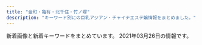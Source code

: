 ```yaml
---
title: "金町・亀有・北千住・竹ノ塚"
description: "キーワード別にの巨乳アジアン・チャイナエステ嬢情報をまとめました。"
---
```


新着画像と新着キーワードをまとめています。
2021年03月26日の情報です。

<DmmAffiliateIns />
<KeywordTable
  shops={
    [
    {
        "img_links": [
            "https://moon-love.info/js/sliderLine/slide_prev.png",
            "https://moon-love.info/images/returnBtn.png",
            "https://moon-love.info/staffPhoto/s20200527170611.jpg",
            "https://moon-love.info/uploadfiles/Image/image.png",
            "https://moon-love.info/images/slider1/01.jpg",
            "https://moon-love.info/images/slider1/03.jpg",
            "https://moon-love.info/images/gallery1.png",
            "https://moon-love.info/staffPhoto/b20200711151214.jpg",
            "https://moon-love.info/js/sliderLine/slide_next.png",
            "https://moon-love.info/staffPhoto/s20200711151214.jpg",
            "https://moon-love.info/images/slider1/02.jpg",
            "https://moon-love.info/images/noImg.jpg",
            "https://moon-love.info/uploadfiles/images/campaignIyasiHealCom.jpg",
            "https://moon-love.info/staffPhoto/b20200527170611.jpg",
            "https://moon-love.info/images/mobile.jpg"
        ],
        "keywords": {
            "D": 1,
            "E": 2
        },
        "url": "https://moon-love.info/",
        "station": "\u5317\u5343\u4f4f\u99c5\u6771\u53e3",
        "name": "\u6cc9\u30fb\u3044\u305a\u307f"
    },
    {
        "station": "\u7dbe\u702c\u99c5",
        "keywords": {},
        "url": "https://heart-peace.business.site/",
        "img_links": [],
        "name": "heart Peace \uff5e\u30cf\u30fc\u30c8\u30d4\u30fc\u30b9\uff5e"
    },
    {
        "keywords": {},
        "station": "\u7af9\u30ce\u585a\u99c5\u6771\u53e3",
        "name": "\u5b89\u5a1c\u30fb\u30a2\u30f3\u30ca",
        "url": "https://anna.iest.info/",
        "img_links": []
    },
    {
        "img_links": [
            "http://spring02.est888.com/css/nav/nav-004.png",
            "http://spring02.est888.com/css/tel.png",
            "http://spring02.est888.com/css/staff/staff010-a.png",
            "http://spring02.est888.com/css/staff/staff01.png",
            "http://spring02.est888.com/css/top04.png",
            "http://spring02.est888.com/css/staff/staff12.png",
            "http://spring02.est888.com/css/staff/staff01-b.png",
            "http://spring02.est888.com/css/top01.png",
            "http://spring02.est888.com/css/staff/staff12-a.png",
            "http://spring02.est888.com/css/staff/staff12-b.png",
            "http://spring02.est888.com/css/nav/nav-005.png",
            "http://spring02.est888.com/css/staff/staff005-b.png",
            "http://spring02.est888.com/css/nav/nav-003.png",
            "http://spring02.est888.com/css/staff/staff003-b.png",
            "http://spring02.est888.com/css/staff/staff005.png",
            "http://spring02.est888.com/css/staff/staff005-a.png",
            "http://spring02.est888.com/css/staff/staff09-a.png",
            "http://spring02.est888.com/css/staff/staff01-a.png",
            "http://spring02.est888.com/css/staff/staff008-b.png",
            "http://spring02.est888.com/css/staff/staff010-b.png",
            "http://spring02.est888.com/css/staff/staff03.png",
            "http://spring02.est888.com/css/nav/nav-006.png",
            "http://spring02.est888.com/css/staff/staff04.png",
            "http://spring02.est888.com/css/top003.png",
            "http://spring02.est888.com/css/top02-left.png",
            "http://spring02.est888.com/css/osusume01.png",
            "http://spring02.est888.com/css/nav/nav-002.png",
            "http://spring02.est888.com/css/staff/staff04-b.png",
            "http://spring02.est888.com/css/staff/staff11-a.png",
            "http://spring02.est888.com/css/staff/staff0008.png",
            "http://spring02.est888.com/css/staff/staff11-b.png",
            "http://spring02.est888.com/css/staff/staff11.png",
            "http://spring02.est888.com/css/staff/staff09.png",
            "http://spring02.est888.com/css/staff/staff03-a.png",
            "http://spring02.est888.com/css/staff/staff09-b.png",
            "http://spring02.est888.com/css/nav/nav-001.png",
            "http://spring02.est888.com/css/staff/staff04-a.png",
            "http://spring02.est888.com/css/staff/staff010.png"
        ],
        "name": "Spring-\u30b9\u30d7\u30ea\u30f3\u30b0-",
        "url": "http://spring02.est888.com/",
        "keywords": {
            "84": 1,
            "85": 3,
            "90": 3,
            "E": 2,
            "91": 1,
            "G": 1,
            "89": 1,
            "C": 4
        },
        "station": "\u7dbe\u702c\u99c5\u897f\u53e3"
    },
    {
        "name": "\u5927\u5bb6\u65cf",
        "url": "http://esthe-aroma.xyz/",
        "station": "\u7af9\u30ce\u585a\u99c5\u6771\u53e3",
        "keywords": {
            "87": 3,
            "86": 3
        },
        "img_links": [
            "http://esthe-aroma.xyz/images/info.png",
            "http://esthe-aroma.xyz/images/esthe2.jpg",
            "http://esthe-aroma.xyz/images/acc1.jpg",
            "http://esthe-aroma.xyz/images/link.png",
            "http://esthe-aroma.xyz/images/main-sp.jpg",
            "http://esthe-aroma.xyz/images/esthe3.jpg",
            "http://esthe-aroma.xyz/images/cg02.jpg",
            "http://esthe-aroma.xyz/images/staff.png",
            "http://esthe-aroma.xyz/images/esthe1.jpg",
            "http://esthe-aroma.xyz/images/header3.png",
            "http://esthe-aroma.xyz/images/clear.png",
            "http://esthe-aroma.xyz/images/home_002.png",
            "http://esthe-aroma.xyz/images/main1.jpg",
            "http://esthe-aroma.xyz/images/cg01.jpg",
            "http://esthe-aroma.xyz/images/gallery.png",
            "http://esthe-aroma.xyz/images/blog_002.png",
            "http://esthe-aroma.xyz/images/friend.png",
            "http://esthe-aroma.xyz/images/acc.jpg",
            "http://esthe-aroma.xyz/images/home.png"
        ]
    },
    {
        "url": "https://kungangm.jimdofree.com/",
        "station": "\u5800\u5207\u83d6\u84b2\u5712\u99c5",
        "keywords": {},
        "name": "\u541b\u5b89",
        "img_links": [
            "https://image.jimcdn.com/app/cms/image/transf/dimension=1080x1024:format=jpg/path/s491738307dab8ed0/image/i0ab0a1b77accb1c7/version/1616305682/image.jpg",
            "https://image.jimcdn.com/app/cms/image/transf/dimension=1080x1024:format=jpg/path/s491738307dab8ed0/image/i8114f4be25f79eef/version/1615970000/image.jpg",
            "https://image.jimcdn.com/app/cms/image/transf/none/path/s491738307dab8ed0/image/iba7a970dbc047ea1/version/1615546334/image.jpg",
            "https://image.jimcdn.com/app/cms/image/transf/dimension=1080x1024:format=jpg/path/s491738307dab8ed0/image/ie54739bfe4411825/version/1611138624/image.jpg",
            "https://image.jimcdn.com/app/cms/image/transf/none/path/s491738307dab8ed0/image/i5806f8c0fbbca598/version/1417614009/image.jpg"
        ]
    },
    {
        "name": "Angela \u30a2\u30f3\u30b8\u30a7\u30e9",
        "station": "\u7dbe\u702c\u99c5\u6771\u53e3",
        "keywords": {},
        "img_links": [
            "http://angela.esjp.xyz/images/tel_footer.png",
            "http://angela.esjp.xyz/images/topbg.jpg",
            "http://angela.esjp.xyz/images/nophotos.jpg",
            "http://angela.esjp.xyz/images/newsbg.png",
            "http://angela.esjp.xyz/images/mobile_bg.png",
            "http://angela.esjp.xyz/girl/5.jpg",
            "http://angela.esjp.xyz/girl/3.jpg",
            "http://angela.esjp.xyz/images/pickup_line.png",
            "http://angela.esjp.xyz/girl/6.jpg",
            "http://angela.esjp.xyz/girl/4.jpg",
            "http://angela.esjp.xyz/girl/1.jpg",
            "http://angela.esjp.xyz/images/roomimg/photo01.jpg",
            "http://angela.esjp.xyz/images/roomimg/photo02.jpg",
            "http://angela.esjp.xyz/images/staff_bg.png",
            "http://angela.esjp.xyz/girl/2.jpg"
        ],
        "url": "http://angela.esjp.xyz/"
    },
    {
        "img_links": [
            "http://youfirstesthe.com/upload/girl/img03/img1_0020.jpg",
            "http://youfirstesthe.com/upload/girl/img02/img1_0021.jpg",
            "http://youfirstesthe.com/upload/girl/img03/img1_0027.jpg",
            "http://youfirstesthe.com/upload/girl/img02/img1_0026.jpg",
            "http://youfirstesthe.com/upload/girl/img03/img1_0007.jpg",
            "http://youfirstesthe.com/upload/girl/img03/img1_0029.jpg",
            "http://youfirstesthe.com/upload/board/img_1600470945.jpg",
            "http://youfirstesthe.com/upload/girl/img02/img1_0027.jpg",
            "http://youfirstesthe.com/upload/girl/img03/img1_0026.jpg",
            "http://youfirstesthe.com/upload/board/img_1558501433.jpg",
            "http://youfirstesthe.com/upload/girl/img03/img1_0014.jpg",
            "http://youfirstesthe.com/upload/girl/img03/img1_0019.jpg",
            "http://youfirstesthe.com/upload/girl/img03/img4_0007.jpg",
            "http://youfirstesthe.com/upload/girl/img03/img1_0021.jpg",
            "http://youfirstesthe.com/upload/girl/img02/img1_0029.jpg",
            "http://youfirstesthe.com/upload/girl/img02/img1_0014.jpg",
            "http://youfirstesthe.com/upload/girl/img03/img2_0014.jpg",
            "http://youfirstesthe.com/upload/girl/img03/img2_0003.jpg",
            "http://youfirstesthe.com/upload/board/img_1616074473.jpg",
            "http://youfirstesthe.com/upload/girl/img03/img3_0008.jpg",
            "http://youfirstesthe.com/upload/girl/img03/img1_0028.jpg",
            "http://youfirstesthe.com/upload/girl/img03/img2_0016.jpg",
            "http://youfirstesthe.com/upload/board/img_1601452249.jpg",
            "http://youfirstesthe.com/upload/girl/img03/img1_0004.jpg",
            "http://youfirstesthe.com/upload/girl/img03/img1_0003.jpg",
            "http://youfirstesthe.com/images/common/main_txt_corona.jpg",
            "http://youfirstesthe.com/upload/girl/img03/img2_0028.jpg",
            "http://youfirstesthe.com/upload/girl/img03/img3_0020.jpg",
            "http://youfirstesthe.com/images/common/tel.png",
            "http://youfirstesthe.com/upload/girl/img02/img1_0016.jpg",
            "http://youfirstesthe.com/upload/girl/img02/img1_0007.jpg",
            "http://youfirstesthe.com/images/top/ranking03.png",
            "http://youfirstesthe.com/upload/girl/img02/img1_0003.jpg",
            "http://youfirstesthe.com/upload/girl/img03/img4_0008.jpg",
            "http://youfirstesthe.com/upload/girl/img03/img2_0020.jpg",
            "http://youfirstesthe.com/upload/girl/img02/img1_0008.jpg",
            "http://youfirstesthe.com/upload/girl/img03/img1_0015.jpg",
            "http://youfirstesthe.com/upload/board/img_1616074420.jpg",
            "http://youfirstesthe.com/upload/girl/img03/img1_0016.jpg",
            "http://youfirstesthe.com/upload/girl/img03/img2_0007.jpg",
            "http://youfirstesthe.com/upload/girl/img03/img3_0007.jpg",
            "http://youfirstesthe.com/images/top/pickup_box.png",
            "http://youfirstesthe.com/upload/girl/img03/img3_0003.jpg",
            "http://youfirstesthe.com/images/top/ranking02.png",
            "http://youfirstesthe.com/images/top/news.png",
            "http://youfirstesthe.com/upload/girl/img03/img2_0008.jpg",
            "http://youfirstesthe.com/upload/girl/img02/img1_0004.jpg",
            "http://youfirstesthe.com/upload/girl/img02/img1_0028.jpg",
            "http://youfirstesthe.com/upload/girl/img03/img1_0008.jpg",
            "http://youfirstesthe.com/images/top/list_btn.png",
            "http://youfirstesthe.com/upload/girl/img03/img2_0029.jpg",
            "http://youfirstesthe.com/upload/girl/img03/img5_0008.jpg",
            "http://youfirstesthe.com/upload/girl/img03/img2_0019.jpg",
            "http://youfirstesthe.com/upload/girl/img02/img1_0015.jpg",
            "http://youfirstesthe.com/upload/girl/img02/img1_0019.jpg",
            "http://youfirstesthe.com/upload/board/img_1555924960.jpg",
            "http://youfirstesthe.com/upload/girl/img02/img1_0020.jpg",
            "http://youfirstesthe.com/images/top/ranking01.png"
        ],
        "keywords": {
            "G": 4,
            "\u30bb\u30af\u30b7\u30fc": 6
        },
        "name": "You First*\u30e6\u30fc\u30d5\u30a1\u30fc\u30b9\u30c8",
        "station": "\u7dbe\u702c\u99c5\u6771\u53e3",
        "url": "http://youfirstesthe.com/"
    },
    {
        "name": "\u7f8e\u5802",
        "img_links": [
            "http://aroma-heal.com/img/t-t.jpg",
            "http://aroma-heal.com/img/info.jpg",
            "http://aroma-heal.com/img/sysetc.png",
            "http://aroma-heal.com/img/botton.jpg",
            "http://aroma-heal.com/img/paypay.png",
            "http://aroma-heal.com/img/tit.jpg",
            "http://aroma-heal.com/img/sys1.png",
            "http://aroma-heal.com/img/cam.jpg",
            "http://aroma-heal.com/img/t-a.jpg",
            "http://aroma-heal.com/staff/aoi/01.jpg",
            "http://aroma-heal.com/img/add.jpg",
            "http://aroma-heal.com/img/adrs.jpg",
            "http://aroma-heal.com/img/sys3.png",
            "http://aroma-heal.com/img/sys2.png",
            "http://aroma-heal.com/img/tel.jpg",
            "http://aroma-heal.com/img/sys4.png",
            "http://aroma-heal.com/img/t-r.jpg",
            "http://aroma-heal.com/staff/mimi/01.jpg",
            "http://aroma-heal.com/img/pic.jpg",
            "http://aroma-heal.com/staff/yuki/01.jpg",
            "http://aroma-heal.com/img/t-s.jpg",
            "http://aroma-heal.com/img/t-o.jpg",
            "http://aroma-heal.com/img/pc.jpg"
        ],
        "keywords": {},
        "url": "http://aroma-heal.com/",
        "station": "JR\u5317\u5343\u4f4f\u99c5\u6771\u53e3"
    },
    {
        "station": "JR\u4e80\u6709\u99c5\u5317\u53e3",
        "img_links": [
            "https://2020-es.com/img/course/4.png",
            "https://2020-es.com/img/course/3.png",
            "https://2020-es.com/img/menu/4_off.png",
            "https://2020-es.com/img/fmenu/2_off.png",
            "https://2020-es.com/img/fmenu/4_off.png",
            "https://2020-es.com/uploaded/girlinfo/4/G1_4_1.jpg",
            "https://2020-es.com/img/menu/5_off.png",
            "https://2020-es.com/img/course/2.png",
            "https://2020-es.com/uploaded/girlinfo/6/G1_6_1.jpg",
            "https://2020-es.com/img/course/1.png",
            "https://2020-es.com/img/menu/1_off.png",
            "https://2020-es.com/img/fmenu/3_off.png",
            "https://2020-es.com/img/menu/2_off.png",
            "https://2020-es.com/img/photo_button.png",
            "https://2020-es.com/uploaded/girlinfo/7/G1_7_1.jpg",
            "https://2020-es.com/img/fmenu/call_off.png",
            "https://2020-es.com/img/google_button.png",
            "https://2020-es.com/img/fmenu/1_off.png",
            "https://2020-es.com/img/menu/3_off.png",
            "https://2020-es.com/uploaded/girlinfo/5/G1_5_1.jpg",
            "https://2020-es.com/img/menu/6_off.png"
        ],
        "keywords": {},
        "name": "2020",
        "url": "https://2020-es.com/"
    },
    {
        "img_links": [
            "https://lush.jpn.vin/photos/sites/6/2020/12/202012140206371.jpg",
            "https://lush.jpn.vin/images/tit_pick.jpg",
            "https://lush.jpn.vin/images/rb.png",
            "https://lush.jpn.vin/images/girl.png",
            "https://lush.jpn.vin/images/bg_comend.jpg",
            "https://lush.jpn.vin/photos/sites/6/2021/01/2021012905303514.jpg",
            "https://lush.jpn.vin/photos/sites/6/2021/01/2021011906135643.jpg",
            "https://lush.jpn.vin/images/border-bottom.png",
            "https://lush.jpn.vin/images/top.png",
            "https://lush.jpn.vin/photos/sites/6/2020/12/2020121402091934.jpg",
            "https://lush.jpn.vin/photos/sites/6/2020/12/2020121402072787.jpg",
            "https://lush.jpn.vin/images/end.jpg",
            "https://lush.jpn.vin/photos/sites/6/2021/02/2021021804400223.jpg",
            "https://lush.jpn.vin/images/tit_staff.jpg",
            "https://lush.jpn.vin/images/side_mobile.png",
            "https://lush.jpn.vin/images/lb.png",
            "https://lush.jpn.vin/photos/sites/6/2020/12/2020121402082025.jpg",
            "https://lush.jpn.vin/images/tit_news.png"
        ],
        "name": "\u30e9\u30c3\u30b7\u30e5",
        "station": "JR\u91d1\u753a\u99c5\u5317\u53e3",
        "url": "https://lush.jpn.vin/",
        "keywords": {
            "D": 9,
            "C": 7,
            "88": 3,
            "85": 3,
            "89": 3,
            "86": 6,
            "87": 3,
            "90": 3
        }
    },
    {
        "img_links": [],
        "url": "http://bananokoi.ies.bz/",
        "name": "\u82b1\u306e\u604b",
        "station": "\u7dbe\u702c\u99c5\u6771\u53e3",
        "keywords": {}
    },
    {
        "url": "http://raku.est888.com/",
        "name": "\u697d",
        "station": "JR\u91d1\u753a\u99c5\u5317\u53e3",
        "keywords": {
            "C": 2,
            "D": 1,
            "87": 2,
            "89": 1
        },
        "img_links": [
            "http://raku.est888.com/css/nav/nav-002.jpg",
            "http://raku.est888.com/css/cam001.jpg",
            "http://raku.est888.com/css/nav/nav-006.jpg",
            "http://raku.est888.com/css/nav/nav-003.jpg",
            "http://raku.est888.com/css/nav/nav-005.jpg",
            "http://raku.est888.com/css/nav/nav-004.jpg",
            "http://raku.est888.com/css/nav/nav-001.jpg",
            "http://raku.est888.com/css/top02-left.png",
            "http://raku.est888.com/css/staff/staff002-a.png",
            "http://raku.est888.com/css/staff/staff0001-a.png",
            "http://raku.est888.com/css/osusume01.jpg",
            "http://raku.est888.com/css/staff/staff01-a.png",
            "http://raku.est888.com/css/tel.png"
        ]
    },
    {
        "img_links": [
            "https://besteste.com/staffPhoto/s20201104202559.jpg",
            "https://besteste.com/staffPhoto/s20210206174605.jpg",
            "https://besteste.com/staffPhoto/b20201223163111.jpg",
            "https://besteste.com/staffPhoto/s20210206174200.jpg",
            "https://besteste.com/staffPhoto/s20201104202356.jpg",
            "https://besteste.com/staffPhoto/b20210206174329.jpg",
            "https://besteste.com/staffPhoto/b20201104202637.jpg",
            "https://besteste.com/staffPhoto/s20201104202122.jpg",
            "https://besteste.com/staffPhoto/b20201104202356.jpg",
            "https://besteste.com/staffPhoto/s20210206174329.jpg",
            "https://besteste.com/js/sliderLine/slide_prev.png",
            "https://besteste.com/staffPhoto/b20201104202509.jpg",
            "https://besteste.com/staffPhoto/b20210206174200.jpg",
            "https://besteste.com/staffPhoto/s20201104202235.jpg",
            "https://besteste.com/staffPhoto/s20210206174451.jpg",
            "https://besteste.com/staffPhoto/b20210206174605.jpg",
            "https://besteste.com/staffPhoto/b20201104202024.jpg",
            "https://besteste.com/staffPhoto/b20201104202559.jpg",
            "https://besteste.com/images/mobile.jpg",
            "https://besteste.com/staffPhoto/s20201104202740.jpg",
            "https://besteste.com/staffPhoto/b20201104202740.jpg",
            "https://besteste.com/staffPhoto/s20201104202024.jpg",
            "https://besteste.com/staffPhoto/s20210206174033.jpg",
            "https://besteste.com/staffPhoto/s20201223163111.jpg",
            "https://besteste.com/staffPhoto/b20201104202122.jpg",
            "https://besteste.com/images/slider1/01.jpg",
            "https://besteste.com/staffPhoto/b20210206174451.jpg",
            "https://besteste.com/staffPhoto/b20210206174033.jpg",
            "https://besteste.com/staffPhoto/s20201104202509.jpg",
            "https://besteste.com/staffPhoto/s20201104201732.jpg",
            "https://besteste.com/staffPhoto/b20201104202235.jpg",
            "https://besteste.com/js/sliderLine/slide_next.png",
            "https://besteste.com/images/returnBtn.png",
            "https://besteste.com/staffPhoto/b20201104201732.jpg",
            "https://besteste.com/images/slider1/03.jpg",
            "https://besteste.com/staffPhoto/s20201104202637.jpg"
        ],
        "keywords": {
            "E": 2,
            "85": 2,
            "C": 1,
            "D": 2,
            "86": 1
        },
        "url": "https://besteste.com/",
        "name": "\u685c",
        "station": "JR\u4e80\u6709\u99c5\u5317\u53e3"
    },
    {
        "img_links": [
            "http://koi.rankuens.com/css/top-001.jpg",
            "http://koi.rankuens.com/css/staff/staff00005.jpg",
            "http://koi.rankuens.com/css/head03.jpg",
            "http://koi.rankuens.com/css/right.jpg",
            "http://koi.rankuens.com/css/staff/staff00006.jpg",
            "http://koi.rankuens.com/css/staff/staff10.jpg",
            "http://koi.rankuens.com/css/top005.jpg",
            "http://koi.rankuens.com/css/nav/nav01.jpg",
            "http://koi.rankuens.com/css/top004.jpg",
            "http://koi.rankuens.com/css/staff/staff09.jpg",
            "http://koi.rankuens.com/css/left.jpg",
            "http://koi.rankuens.com/css/nav/nav04.jpg",
            "http://koi.rankuens.com/css/nav/nav06.jpg",
            "http://koi.rankuens.com/css/nav/nav02.jpg",
            "http://koi.rankuens.com/css/nav/nav03.jpg",
            "http://koi.rankuens.com/css/staff/staff08.jpg",
            "http://koi.rankuens.com/css/nav/nav05.jpg"
        ],
        "url": "http://koi.rankuens.com/",
        "keywords": {
            "D": 3,
            "86": 2,
            "E": 2,
            "87": 2,
            "89": 1
        },
        "name": "\u604b\u4eba\u697d\u5712",
        "station": "JR\u4e80\u6709\u99c5\u5357\u53e3"
    },
    {
        "station": "\u6885\u5cf6\u99c5",
        "img_links": [
            "http://relax-esthe.tokyo/css/m-head1.jpg",
            "http://relax-esthe.tokyo/css/staff/staff07.png",
            "http://relax-esthe.tokyo/css/staff/staff0n.png",
            "http://relax-esthe.tokyo/css/staff/staff05.png",
            "http://relax-esthe.tokyo/css/staff/staff02.png",
            "http://relax-esthe.tokyo/css/top-left01.jpg",
            "http://relax-esthe.tokyo/images/call.png",
            "http://relax-esthe.tokyo/css/m-top-right03.jpg",
            "http://relax-esthe.tokyo/css/m-top02.jpg",
            "http://relax-esthe.tokyo/css/m-yejiao.jpg",
            "http://relax-esthe.tokyo/css/staff/staff06.png",
            "http://relax-esthe.tokyo/css/staff/staff03.png",
            "http://relax-esthe.tokyo/css/staff/staff08.png",
            "http://relax-esthe.tokyo/css/m-top-right02.jpg",
            "http://relax-esthe.tokyo/css/m-top-right04.jpg",
            "http://relax-esthe.tokyo/css/m-right.jpg",
            "http://relax-esthe.tokyo/css/m-top-right01.jpg",
            "http://relax-esthe.tokyo/css/staff/staff01.png",
            "http://relax-esthe.tokyo/css/m-left.jpg"
        ],
        "name": "Amor-\u30a2\u30e2\u30fc\u30eb-",
        "url": "http://relax-esthe.tokyo/",
        "keywords": {}
    },
    {
        "keywords": {
            "D": 9,
            "83": 9,
            "85": 18,
            "E": 9,
            "C": 9,
            "88": 9,
            "\u80f8": 1,
            "90": 9
        },
        "name": "\u6fc0\u5b89\u5929\u4f7f",
        "station": "\u7dbe\u702c\u99c5\u6771\u53e3",
        "img_links": [
            "http://starrysky.esnavi.work/2/uploadimg/1565558725.jpg",
            "https://century.pwchp.com/images/vis_theptframe.png",
            "http://starrysky.esnavi.work/iDl2toJilLq62VX.png",
            "http://starrysky.esnavi.work/1-1PZ515095RN.jpg",
            "http://starrysky.esnavi.work/vis_theptframe.png",
            "http://starrysky.esnavi.work/2/uploadimg/1609136727.jpeg",
            "http://starrysky.esnavi.work/2/uploadimg/1596225793.jpg",
            "http://starrysky.esnavi.work/2/uploadimg/1574764277.jpg",
            "http://starrysky.esnavi.work/2/uploadimg/1609136908.jpeg",
            "https://pwchp.com/images_editor/124/images/1559717095-146381_2.jpg"
        ],
        "url": "http://starrysky.esnavi.work/"
    },
    {
        "station": "JR\u91d1\u753a\u99c5\u5317\u53e3",
        "name": "Sakura",
        "img_links": [
            "http://esthe-aroma.biz/img/cg05.jpg",
            "http://esthe-aroma.biz/img/m05a.jpg",
            "http://esthe-aroma.biz/img/cg101.jpg",
            "http://esthe-aroma.biz/img/top.jpg",
            "http://esthe-aroma.biz/img/m06.jpg",
            "http://esthe-aroma.biz/img/no.png",
            "http://esthe-aroma.biz/img/cg02.jpg",
            "http://esthe-aroma.biz/img/cg011.jpg",
            "http://esthe-aroma.biz/img/syst.jpg",
            "http://esthe-aroma.biz/img/m03.jpg",
            "http://esthe-aroma.biz/img/fla02.jpg",
            "http://esthe-aroma.biz/img/fla01.jpg",
            "http://esthe-aroma.biz/img/ff.jpg",
            "http://esthe-aroma.biz/img/m01a.jpg",
            "http://esthe-aroma.biz/img/fla03.jpg",
            "http://esthe-aroma.biz/img/cg09.jpg",
            "http://esthe-aroma.biz/img/m02.jpg",
            "http://esthe-aroma.biz/img/cg01.jpg",
            "http://esthe-aroma.biz/img/cg07.jpg",
            "http://esthe-aroma.biz/img/acct.jpg",
            "http://esthe-aroma.biz/img/m01.jpg",
            "http://esthe-aroma.biz/img/m02a.jpg",
            "http://esthe-aroma.biz/img/cg03.jpg",
            "http://esthe-aroma.biz/img/cg021.jpg",
            "http://esthe-aroma.biz/img/m03a.jpg",
            "http://esthe-aroma.biz/img/m04.jpg",
            "http://esthe-aroma.biz/img/tr01.jpg",
            "http://esthe-aroma.biz/img/cg08.jpg",
            "http://esthe-aroma.biz/img/cg10.jpg",
            "http://esthe-aroma.biz/img/cg06.jpg",
            "http://esthe-aroma.biz/img/cg081.jpg",
            "http://esthe-aroma.biz/img/tr02.jpg",
            "http://esthe-aroma.biz/img/stal.jpg",
            "http://esthe-aroma.biz/img/m05.jpg"
        ],
        "url": "http://esthe-aroma.biz/",
        "keywords": {
            "D": 18,
            "88": 4,
            "86": 14
        }
    },
    {
        "name": "Angel",
        "url": "http://e-luxury.work/",
        "img_links": [
            "http://e-luxury.work/images/head.jpg",
            "http://e-luxury.work/images/news.jpg",
            "http://e-luxury.work/img/minami1.jpg",
            "http://e-luxury.work/images/ta.jpg",
            "http://e-luxury.work/images/staff_t.jpg",
            "http://e-luxury.work/images/b1.jpg",
            "http://e-luxury.work/images/int1.jpg",
            "http://e-luxury.work/images/sys.jpg",
            "http://e-luxury.work/images/5.jpg",
            "http://e-luxury.work/img/momoka1.jpg",
            "http://e-luxury.work/img/mina1.jpg",
            "http://e-luxury.work/images/3.jpg",
            "http://e-luxury.work/images/6.jpg",
            "http://e-luxury.work/images/interior_t.jpg",
            "http://e-luxury.work/images/4.jpg",
            "http://e-luxury.work/images/tel.jpg",
            "http://e-luxury.work/img/eri1.jpg",
            "http://e-luxury.work/img/yuki1.jpg",
            "http://e-luxury.work/images/int2.jpg",
            "http://e-luxury.work/images/7.jpg",
            "http://e-luxury.work/images/mobile.jpg",
            "http://e-luxury.work/img/kayo2.jpg",
            "http://e-luxury.work/img/mimi1.jpg",
            "http://e-luxury.work/img/kayo1.jpg",
            "http://e-luxury.work/images/2.jpg",
            "http://e-luxury.work/images/tt.jpg",
            "http://e-luxury.work/images/1.jpg"
        ],
        "station": "\u7dbe\u702c\u99c5\u897f\u53e3",
        "keywords": {}
    },
    {
        "keywords": {
            "88": 3,
            "D": 6,
            "86": 3
        },
        "name": "\u96c5",
        "img_links": [
            "http://www.relax-miyabi.com/img/glo_02_off.jpg",
            "http://www.relax-miyabi.com/files/019-03.jpg",
            "http://www.relax-miyabi.com/img/top-course2_off.jpg",
            "http://www.relax-miyabi.com/files/014.jpg",
            "http://www.relax-miyabi.com/files/019-02.jpg",
            "http://www.relax-miyabi.com/img/top-h5R.jpg",
            "http://www.relax-miyabi.com/img/bnr-02_off.jpg",
            "http://www.relax-miyabi.com/img/glo_05_off.jpg",
            "http://www.relax-miyabi.com/files/019.jpg",
            "http://www.relax-miyabi.com/img/h4-top.jpg",
            "http://www.relax-miyabi.com/img/slider/1.jpg",
            "http://www.relax-miyabi.com/files/014-03.jpg",
            "http://www.relax-miyabi.com/img/slider/3.jpg",
            "http://www.relax-miyabi.com/img/slider/2.jpg",
            "http://www.relax-miyabi.com/img/glo_01_off.jpg",
            "http://www.relax-miyabi.com/img/glo_03_off.jpg",
            "http://www.relax-miyabi.com/files/014-02.jpg",
            "http://www.relax-miyabi.com/img/top-course_off.jpg",
            "http://www.relax-miyabi.com/img/glo_06_off.jpg",
            "http://www.relax-miyabi.com/img/footer-top_off.jpg",
            "http://www.relax-miyabi.com/img/glo_04_off.jpg",
            "http://www.relax-miyabi.com/img/top-h5R2.jpg",
            "http://www.relax-miyabi.com/img/icon_tel.png",
            "http://www.relax-miyabi.com/img/bnr-01_off.jpg"
        ],
        "url": "http://www.relax-miyabi.com/",
        "station": "\u4e94\u53cd\u91ce\u99c5"
    },
    {
        "img_links": [],
        "name": "\u6e80\u8db3\u5ea6666",
        "keywords": {},
        "station": "JR\u4e80\u6709\u99c5\u5317\u53e3",
        "url": "http://manzoku666.ests.jp/"
    },
    {
        "name": "Spring \uff5e\u30b9\u30d7\u30ea\u30f3\u30b0\uff5e",
        "station": "JR\u91d1\u753a\u99c5\u5317\u53e3",
        "url": "http://spring.est888.com/",
        "keywords": {
            "E": 1,
            "C": 3,
            "D": 3,
            "90": 5,
            "91": 1,
            "84": 1,
            "85": 2,
            "89": 1
        },
        "img_links": [
            "http://spring.est888.com/css/staff/staff012.png",
            "http://spring.est888.com/css/staff/staff11-b.png",
            "http://spring.est888.com/css/staff/staff001.png",
            "http://spring.est888.com/css/top0000000003.jpg",
            "http://spring.est888.com/css/staff/staff012-b.png",
            "http://spring.est888.com/css/staff/staff14.png",
            "http://spring.est888.com/css/staff/staff14-b.png",
            "http://spring.est888.com/css/staff/staff16.png",
            "http://spring.est888.com/css/staff/staff004.png",
            "http://spring.est888.com/css/nav/nav-005.png",
            "http://spring.est888.com/css/staff/staff17-a.png",
            "http://spring.est888.com/css/staff/staff11.png",
            "http://spring.est888.com/css/staff/staff004-b.png",
            "http://spring.est888.com/css/staff/staff11-a.png",
            "http://spring.est888.com/css/nav/nav-006.png",
            "http://spring.est888.com/css/staff/staff0005.png",
            "http://spring.est888.com/css/staff/staff17-b.png",
            "http://spring.est888.com/css/staff/staff001-b.png",
            "http://spring.est888.com/css/staff/staff17.png",
            "http://spring.est888.com/css/staff/staff001-a.png",
            "http://spring.est888.com/css/staff/staff16-b.png",
            "http://spring.est888.com/css/staff/staff13.png",
            "http://spring.est888.com/css/staff/staff0005-b.png",
            "http://spring.est888.com/css/staff/staff16-a.png",
            "http://spring.est888.com/css/staff/staff010.png",
            "http://spring.est888.com/css/tel.png",
            "http://spring.est888.com/css/staff/staff0005-a.png",
            "http://spring.est888.com/css/top001.png",
            "http://spring.est888.com/css/nav/nav-003.png",
            "http://spring.est888.com/css/staff/staff010-a.png",
            "http://spring.est888.com/css/staff/staff13-a.png",
            "http://spring.est888.com/css/staff/staff14-a.png",
            "http://spring.est888.com/css/staff/staff004-a.png",
            "http://spring.est888.com/css/nav/nav-001.png",
            "http://spring.est888.com/css/staff/staff012-a.png",
            "http://spring.est888.com/css/nav/nav-002.png",
            "http://spring.est888.com/css/nav/nav-004.png",
            "http://spring.est888.com/css/staff/staff0010-b.png"
        ]
    },
    {
        "url": "http://urara.tyo.cm/",
        "keywords": {},
        "img_links": [],
        "name": "\u9e97",
        "station": "JR\u91d1\u753a\u99c5\u5317\u53e3"
    },
    {
        "keywords": {
            "D": 8,
            "87": 4,
            "86": 4,
            "C": 11
        },
        "url": "http://www.luckystar.esturl.com/",
        "name": "\u30e9\u30c3\u30ad\u30fc\u30b9\u30bf\u30fc",
        "img_links": [
            "http://www.luckystar.esturl.com/img/ttl_info.png",
            "http://www.luckystar.esturl.com/files/003-03.jpg",
            "http://www.luckystar.esturl.com/files/002.jpg",
            "http://www.luckystar.esturl.com/img/goback.jpg",
            "http://www.luckystar.esturl.com/img/btn_blog.png",
            "http://www.luckystar.esturl.com/images/slider/2.jpg",
            "http://www.luckystar.esturl.com/files/002-02.jpg",
            "http://www.luckystar.esturl.com/images/slider/3.jpg",
            "http://www.luckystar.esturl.com/img/pickup.jpg",
            "http://www.luckystar.esturl.com/images/slider/1.jpg",
            "http://www.luckystar.esturl.com/files/001.jpg",
            "http://www.luckystar.esturl.com/files/003.jpg",
            "http://www.luckystar.esturl.com/files/005.jpg",
            "http://www.luckystar.esturl.com/img/ttl_news.png",
            "http://www.luckystar.esturl.com/files/002-03.jpg",
            "http://www.luckystar.esturl.com/files/001-02.jpg",
            "http://www.luckystar.esturl.com/files/001-03.jpg",
            "http://www.luckystar.esturl.com/files/005-02.jpg",
            "http://www.luckystar.esturl.com/files/003-02.jpg",
            "http://www.luckystar.esturl.com/files/005-03.jpg",
            "http://www.luckystar.esturl.com/img/tel.png"
        ],
        "station": "JR\u4e80\u6709\u99c5\u5317\u53e3"
    },
    {
        "url": "http://www.es-sakura.xyz/",
        "name": "\u3055\u304f\u3089",
        "keywords": {},
        "station": "\u6885\u5cf6\u99c5",
        "img_links": [
            "http://www.es-sakura.xyz/templets/default/pc/picture/s_pick.png",
            "http://www.es-sakura.xyz/templets/default/pc/picture/end1.jpg",
            "http://www.es-sakura.xyz/uploads/171031/1-1G0311G531445.jpg",
            "http://www.es-sakura.xyz/uploads/180903/1-1PZ31G00N60.jpg",
            "http://www.es-sakura.xyz/uploads/180223/1-1P2231S940503.jpg",
            "http://www.es-sakura.xyz/uploads/180223/1-1P2231T1545P.png",
            "http://www.es-sakura.xyz/templets/default/pc/picture/staffs.png",
            "http://www.es-sakura.xyz/templets/default/pc/picture/s_news.png",
            "http://www.es-sakura.xyz/uploads/180223/1-1P2231T00a38.jpg",
            "http://www.es-sakura.xyz/uploads/171031/1-1G0311G556445.jpg",
            "http://www.es-sakura.xyz/templets/default/pc/picture/s_staff.png",
            "http://www.es-sakura.xyz/uploads/201221/1-201221161331T9.jpg",
            "http://www.es-sakura.xyz/uploads/180222/1-1P22215242NA.jpg",
            "http://www.es-sakura.xyz/uploads/171031/1-1G0311G505933.jpg",
            "http://www.es-sakura.xyz/templets/default/pc/picture/face.png",
            "http://www.es-sakura.xyz/uploads/200522/1-2005221325354W.jpg",
            "http://www.es-sakura.xyz/uploads/201029/1-201029155224493.jpg",
            "http://www.es-sakura.xyz/uploads/allimg/180705/1-1PF515001a41.jpg",
            "http://www.es-sakura.xyz/uploads/210201/1-21020115145M35.jpg",
            "http://www.es-sakura.xyz/uploads/210324/1-210324161922Y1.jpg",
            "http://www.es-sakura.xyz/uploads/180222/1-1P222152341c1.jpg",
            "http://www.es-sakura.xyz/uploads/171031/1-1G0311G344914.jpg",
            "http://www.es-sakura.xyz/uploads/180222/1-1P222152311W5.jpg",
            "http://www.es-sakura.xyz/uploads/200522/1-200522132410304.jpg",
            "http://www.es-sakura.xyz/uploads/171031/1-1G0311G4095M.jpg",
            "http://www.es-sakura.xyz/uploads/200922/1-200922100322149.jpg",
            "http://www.es-sakura.xyz/uploads/180222/1-1P222152505H4.jpg"
        ]
    },
    {
        "url": "http://esthe-massage.pink/",
        "station": "JR\u91d1\u753a\u99c5\u5317\u53e3",
        "name": "\u96c5",
        "img_links": [
            "http://esthe-massage.pink/images/cg2.jpg",
            "http://esthe-massage.pink/images/cg6.jpg",
            "http://esthe-massage.pink/images/line.jpg",
            "http://esthe-massage.pink/sp/images/cg7.jpg",
            "http://esthe-massage.pink/sp/images/cg1.jpg",
            "http://esthe-massage.pink/sp/images/teline.png",
            "http://esthe-massage.pink/images/end3.png",
            "http://esthe-massage.pink/images/cg3.jpg",
            "http://esthe-massage.pink/sp/images/cg6.jpg",
            "http://esthe-massage.pink/images/news.jpg",
            "http://esthe-massage.pink/sp/images/tel.png",
            "http://esthe-massage.pink/images/cg1.jpg",
            "http://esthe-massage.pink/images/compaign.jpg",
            "http://esthe-massage.pink/images/pick.jpg",
            "http://esthe-massage.pink/images/cg7.jpg",
            "http://esthe-massage.pink/sp/images/cg3.jpg",
            "http://esthe-massage.pink/images/staff_s.jpg",
            "http://esthe-massage.pink/sp/images/telb.png",
            "http://esthe-massage.pink/images/bb.png",
            "http://esthe-massage.pink/images/mobile.jpg",
            "http://esthe-massage.pink/images/staff_tit.jpg",
            "http://esthe-massage.pink/images/tb1.png",
            "http://esthe-massage.pink/sp/images/cg2.jpg",
            "http://esthe-massage.pink/images/newface.jpg",
            "http://esthe-massage.pink/images/top.png",
            "http://esthe-massage.pink/images/aboutus.jpg",
            "http://esthe-massage.pink/sp/images/top-img01.png",
            "http://esthe-massage.pink/images/cg9.jpg",
            "http://esthe-massage.pink/sp/images/cg9.jpg",
            "http://esthe-massage.pink/images/mobile1.jpg",
            "http://esthe-massage.pink/images/line2.jpg",
            "http://esthe-massage.pink/images/tb.png"
        ],
        "keywords": {
            "D": 6
        }
    },
    {
        "keywords": {
            "86": 32,
            "D": 20,
            "C": 2
        },
        "station": "JR\u4e80\u6709\u99c5\u5317\u53e3",
        "url": "http://massage-esthe.red/",
        "img_links": [
            "http://massage-esthe.red/images/staff_images/st7.jpg",
            "http://massage-esthe.red/images/staff_images/st3.jpg",
            "http://massage-esthe.red/images/an_6_01.jpg",
            "http://massage-esthe.red/images/slider/slide5.png",
            "http://massage-esthe.red/images/staff_images/sta7.jpg",
            "http://massage-esthe.red/images/r4.jpg",
            "http://massage-esthe.red/images/slider/slide5s.png",
            "http://massage-esthe.red/images/an_4_02.jpg",
            "http://massage-esthe.red/images/slider/slide2s.png",
            "http://massage-esthe.red/images/staff_images/sl.png",
            "http://massage-esthe.red/images/no.png",
            "http://massage-esthe.red/images/an_4_01.jpg",
            "http://massage-esthe.red/images/index-2.jpg",
            "http://massage-esthe.red/images/an_5_02.jpg",
            "http://massage-esthe.red/images/slider/slide4s.png",
            "http://massage-esthe.red/images/staff_images/st9.jpg",
            "http://massage-esthe.red/images/r7.jpg",
            "http://massage-esthe.red/images/staff_images/sta4.jpg",
            "http://massage-esthe.red/images/staff_images/sta3.jpg",
            "http://massage-esthe.red/images/slider/slide2.png",
            "http://massage-esthe.red/images/staff_images/st1.jpg",
            "http://massage-esthe.red/images/staff_images/sta6.jpg",
            "http://massage-esthe.red/images/qr.jpg",
            "http://massage-esthe.red/images/slider/slide3.png",
            "http://massage-esthe.red/images/an_6_02.jpg",
            "http://massage-esthe.red/images/slider/slide1s.png",
            "http://massage-esthe.red/images/r2.jpg",
            "http://massage-esthe.red/images/slider/slide1.png",
            "http://massage-esthe.red/images/index-1.jpg",
            "http://massage-esthe.red/images/r6.jpg",
            "http://massage-esthe.red/images/staff_images/st2.jpg",
            "http://massage-esthe.red/images/line1.jpg",
            "http://massage-esthe.red/images/an_5_01.jpg",
            "http://massage-esthe.red/images/an_2_02.jpg",
            "http://massage-esthe.red/images/slider/slide3s.png",
            "http://massage-esthe.red/images/staff_images/sta9.jpg",
            "http://massage-esthe.red/images/an_1_01.jpg",
            "http://massage-esthe.red/images/staff_images/sta1.jpg",
            "http://massage-esthe.red/images/e.jpg",
            "http://massage-esthe.red/images/staff_images/st5.jpg",
            "http://massage-esthe.red/images/staff_images/st6.jpg",
            "http://massage-esthe.red/images/an_3_01.jpg",
            "http://massage-esthe.red/images/staff_images/sta5.jpg",
            "http://massage-esthe.red/images/line.jpg",
            "http://massage-esthe.red/images/r3.jpg",
            "http://massage-esthe.red/images/an_1_02.jpg",
            "http://massage-esthe.red/images/an_2_01.jpg",
            "http://massage-esthe.red/images/staff_images/sta2.jpg",
            "http://massage-esthe.red/images/fbb.jpg",
            "http://massage-esthe.red/images/r5.jpg",
            "http://massage-esthe.red/images/staff_images/st4.jpg",
            "http://massage-esthe.red/images/an_3_02.jpg",
            "http://massage-esthe.red/images/slider/slide4.png"
        ],
        "name": "BODY RESORT"
    },
    {
        "url": "http://iyasinobara.oks.bz/",
        "img_links": [
            "http://iyasinobara.oks.bz/photos/sites/36/2020/11/2020112101523963.jpg",
            "http://iyasinobara.oks.bz/images/room2.jpg",
            "http://iyasinobara.oks.bz/photos/sites/36/2021/03/2021030303232197.jpg",
            "http://iyasinobara.oks.bz/photos/sites/36/2020/02/2020021401252254.jpg",
            "http://iyasinobara.oks.bz/images/s_news.jpg",
            "http://iyasinobara.oks.bz/images/room4.jpg",
            "http://iyasinobara.oks.bz/images/s_staff.jpg",
            "http://iyasinobara.oks.bz/images/s_shedule.jpg",
            "http://iyasinobara.oks.bz/images/room1.jpg",
            "http://iyasinobara.oks.bz/images/mobile.jpg",
            "http://iyasinobara.oks.bz/images/room3.jpg",
            "http://iyasinobara.oks.bz/images/top.jpg",
            "http://iyasinobara.oks.bz/photos/sites/36/2019/12/2019121401184994.jpg"
        ],
        "station": "JR\u91d1\u753a\u99c5\u5317\u53e3",
        "keywords": {
            "D": 6,
            "85": 3,
            "90": 3,
            "87": 3,
            "C": 11,
            "82": 3,
            "F": 3
        },
        "name": "\u7652\u3057\u306e\u8594\u8587"
    },
    {
        "img_links": [],
        "name": "\u5fc3",
        "station": "\u6885\u5cf6\u99c5",
        "url": "http://sumirety.xyz/",
        "keywords": {}
    },
    {
        "keywords": {
            "D": 6,
            "85": 2,
            "C": 2,
            "86": 4,
            "83": 2
        },
        "station": "\u897f\u65b0\u4e95\u99c5\u897f\u53e3",
        "name": "\u7e01",
        "url": "http://rakuen.ies.fun/",
        "img_links": [
            "http://rakuen.ies.fun/images/info2.jpg",
            "http://rakuen.ies.fun/images/mobile.jpg",
            "http://rakuen.ies.fun/images/s_staff.png",
            "http://rakuen.ies.fun/photos/sites/40/2021/03/2021031108030153.jpg",
            "http://rakuen.ies.fun/images/tel.jpg",
            "http://rakuen.ies.fun/images/info.jpg",
            "http://rakuen.ies.fun/photos/sites/40/2021/03/2021031108030436.jpg",
            "http://rakuen.ies.fun/photos/sites/40/2021/03/2021031108030238.jpg",
            "http://rakuen.ies.fun/images/s_news.jpg",
            "http://rakuen.ies.fun/photos/sites/40/2021/03/202103110803039.jpg",
            "http://rakuen.ies.fun/images/s3.jpg",
            "http://rakuen.ies.fun/images/s_link.png"
        ]
    },
    {
        "keywords": {
            "87": 1,
            "90": 1,
            "C": 9,
            "85": 1,
            "88": 1,
            "E": 1,
            "D": 1,
            "F": 2
        },
        "name": "Bijou\uff5e\u30d3\u30b8\u30e5\u30fc\uff5e",
        "img_links": [
            "https://lux.abnavi.info/photos/sites/13/2021/03/202103101811253.jpg",
            "https://lux.abnavi.info/images/mobile.png",
            "https://lux.abnavi.info/photos/sites/13/2021/03/2021032112464790.jpg",
            "http://komajo2.a1.ies.bz/upload/sites/13/2021/03/2021031018112457.jpg",
            "http://komajo2.a1.ies.bz/upload/sites/13/2021/03/202103101811253.jpg",
            "https://lux.abnavi.info/photos/sites/13/2021/03/2021031018104675.jpg",
            "https://lux.abnavi.info/images/nbj1.png",
            "https://lux.abnavi.info/images/info.jpg",
            "https://lux.abnavi.info/images/s_pick.jpg",
            "https://lux.abnavi.info/photos/sites/13/2021/03/2021031018112457.jpg",
            "http://komajo2.a1.ies.bz/upload/sites/13/2021/03/2021032112464790.jpg",
            "https://lux.abnavi.info/photos/sites/13/2021/03/2021031018104825.jpg",
            "https://lux.abnavi.info/images/s_staff.png",
            "https://lux.abnavi.info/images/top.png",
            "https://lux.abnavi.info/images/s_news.png",
            "https://lux.abnavi.info/images/s_link.png",
            "http://komajo2.a1.ies.bz/upload/sites/13/2021/03/2021031018104675.jpg",
            "http://komajo2.a1.ies.bz/upload/sites/13/2021/03/2021031018112378.jpg",
            "https://lux.abnavi.info/images/nbj3.jpg",
            "https://lux.abnavi.info/photos/sites/13/2021/03/2021031018112378.jpg"
        ],
        "station": "JR\u4e80\u6709\u99c5\u5357\u53e3",
        "url": "https://lux.abnavi.info/"
    },
    {
        "name": "\u5065\u5eb7\u306e\u5bb6",
        "station": "\u6885\u5cf6\u99c5",
        "keywords": {},
        "url": "http://kenkounoie-umejima.este88.com/",
        "img_links": [
            "http://kenkounoie-umejima.este88.com/images/img3.jpg",
            "http://kenkounoie-umejima.este88.com/images/acc1.jpg",
            "http://kenkounoie-umejima.este88.com/images/info.png",
            "http://kenkounoie-umejima.este88.com/gals/rika1.jpg",
            "http://kenkounoie-umejima.este88.com/images/acc5.jpg",
            "http://kenkounoie-umejima.este88.com/images/acc4.jpg",
            "http://kenkounoie-umejima.este88.com/gals/risa1.jpg",
            "http://kenkounoie-umejima.este88.com/gals/kiki1.jpg",
            "http://kenkounoie-umejima.este88.com/images/acc2.jpg",
            "http://kenkounoie-umejima.este88.com/images/img2.jpg",
            "http://kenkounoie-umejima.este88.com/i/sp02.jpg",
            "http://kenkounoie-umejima.este88.com/gals/emi1.jpg",
            "http://kenkounoie-umejima.este88.com/gals/ai1.jpg",
            "http://kenkounoie-umejima.este88.com/images/img4.jpg",
            "http://kenkounoie-umejima.este88.com/gals/mimi1.jpg",
            "http://kenkounoie-umejima.este88.com/images/qr.jpg",
            "http://kenkounoie-umejima.este88.com/images/acc3.jpg",
            "http://kenkounoie-umejima.este88.com/images/img1.jpg",
            "http://kenkounoie-umejima.este88.com/gals/akane1.jpg"
        ]
    },
    {
        "name": "\u611b",
        "url": "http://ayase-ai.jpest.net/",
        "img_links": [
            "http://ayase-ai.jpest.net/uploads//sites/33/2020/11/g5.jpg",
            "http://ayase-ai.jpest.net/uploads//sites/33/2020/12/r1.png",
            "http://ayase-ai.jpest.net/uploads//sites/33/2020/11/m-top02-1.jpg",
            "http://ayase-ai.jpest.net/uploads//sites/33/2020/11/g6-225x300.jpg",
            "http://ayase-ai.jpest.net/uploads//sites/33/2020/12/shishu-2.png",
            "http://ayase-ai.jpest.net/uploads//sites/33/2020/12/re.jpg",
            "http://ayase-ai.jpest.net/uploads//sites/33/2020/12/main_bottom-1.png",
            "http://ayase-ai.jpest.net/uploads//sites/33/2020/11/g2-225x300.jpg",
            "http://ayase-ai.jpest.net/uploads//sites/33/2020/11/g2.jpg",
            "http://ayase-ai.jpest.net/uploads//sites/33/2020/12/main_top.png",
            "http://ayase-ai.jpest.net/uploads//sites/33/2020/11/g4.jpg",
            "http://ayase-ai.jpest.net/uploads//sites/33/2020/12/r3-1.png",
            "http://ayase-ai.jpest.net/uploads//sites/33/2020/12/main_bottom.png",
            "http://ayase-ai.jpest.net/uploads//sites/33/2020/11/g5-225x300.jpg",
            "http://ayase-ai.jpest.net/uploads//sites/33/2021/01/g1-225x300.jpg",
            "http://ayase-ai.jpest.net/uploads//sites/33/2020/11/g6.jpg",
            "http://ayase-ai.jpest.net/uploads//sites/33/2020/11/g1.jpg",
            "http://ayase-ai.jpest.net/uploads//sites/33/2020/11/g1-225x300.jpg",
            "http://ayase-ai.jpest.net/uploads//sites/33/2020/12/r4-1.png",
            "http://ayase-ai.jpest.net/uploads//sites/33/2021/01/g1.jpg",
            "http://ayase-ai.jpest.net/uploads//sites/33/2020/11/g3-225x300.jpg",
            "http://ayase-ai.jpest.net/uploads//sites/33/2020/11/g4-225x300.jpg",
            "http://ayase-ai.jpest.net/uploads//sites/33/2020/12/r2-1.png",
            "http://ayase-ai.jpest.net/uploads//sites/33/2020/11/g3.jpg",
            "http://ayase-ai.jpest.net/uploads//sites/33/2020/12/ma01-1.jpg",
            "http://ayase-ai.jpest.net/uploads//sites/33/2020/12/mobile-1.jpg",
            "http://ayase-ai.jpest.net/uploads//sites/33/2020/12/main_top-1.png",
            "http://ayase-ai.jpest.net/uploads//sites/33/2020/12/ss.png"
        ],
        "keywords": {},
        "station": "\u7dbe\u702c\u99c5\u6771\u53e3"
    },
    {
        "img_links": [
            "http://www.maria0228.com/img/yuri.jpg",
            "http://www.maria0228.com/img/2.jpg",
            "http://www.maria0228.com/img/7.jpg",
            "http://www.maria0228.com/img/erika.jpg",
            "http://www.maria0228.com/img/5.jpg",
            "http://www.maria0228.com/img/1.jpg",
            "http://www.maria0228.com/img/aya.jpg",
            "http://www.maria0228.com/img/danni.jpg",
            "http://www.maria0228.com/img/6.jpg",
            "http://www.maria0228.com/img/4.jpg",
            "http://www.maria0228.com/img/ayumi.jpg",
            "http://www.maria0228.com/img/nana.jpg",
            "http://www.maria0228.com/img/mina.jpg",
            "http://www.maria0228.com/img/3.jpg"
        ],
        "keywords": {},
        "name": "\u7652\u3057\u306e\u5bb6",
        "url": "http://www.maria0228.com/",
        "station": "JR\u4e80\u6709\u99c5\u5317\u53e3"
    },
    {
        "station": "JR\u91d1\u753a\u99c5\u5317\u53e3",
        "name": "\u30b9\u30a4\u30fc\u30c8\u30cf\u30fc\u30c8",
        "url": "http://takamaru.xyz/",
        "keywords": {
            "C": 12
        },
        "img_links": [
            "http://takamaru.xyz/static/picture/photo03.jpg",
            "http://takamaru.xyz/static/picture/news-tit1.jpg",
            "http://takamaru.xyz/static/picture/tite-staff.jpg",
            "http://takamaru.xyz/static/picture/baner.jpg",
            "http://takamaru.xyz/uploads/201009/1-201009125049594.jpg",
            "http://takamaru.xyz/static/picture/baner2.jpg",
            "http://takamaru.xyz/uploads/201203/1-201203134202395.jpg",
            "http://takamaru.xyz/static/picture/top2.png",
            "http://takamaru.xyz/static/picture/mobile.png",
            "http://takamaru.xyz/static/picture/tite-staff1.jpg",
            "http://takamaru.xyz/static/picture/photo01.jpg",
            "http://takamaru.xyz/static/picture/news-tit.png",
            "http://takamaru.xyz/static/picture/photo04.jpg",
            "http://takamaru.xyz/static/picture/photo02.jpg",
            "http://takamaru.xyz/uploads/210301/1-210301143Z01U.jpg",
            "http://takamaru.xyz/uploads/201219/1-201219155A2393.jpg",
            "http://takamaru.xyz/static/picture/top.jpg"
        ]
    },
    {
        "name": "\u4eba\u9b5a\u59eb",
        "keywords": {
            "84": 1,
            "D": 5,
            "C": 2
        },
        "station": "\u7dbe\u702c\u99c5\u6771\u53e3",
        "img_links": [
            "http://ningyo-hime.com/staffPhoto/s20200707192550.jpg",
            "http://ningyo-hime.com/js/sliderLine/slide_prev.png",
            "http://ningyo-hime.com/staffPhoto/b20201101082513.jpg",
            "http://ningyo-hime.com/staffPhoto/b20200626161755.jpg",
            "http://ningyo-hime.com/images/slider1/03.jpg",
            "http://ningyo-hime.com/images/slider1/01.jpg",
            "http://ningyo-hime.com/staffPhoto/s20201212104914.jpg",
            "http://ningyo-hime.com/staffPhoto/s20191003141511.jpg",
            "http://ningyo-hime.com/staffPhoto/s20201212112712.jpg",
            "http://ningyo-hime.com/staffPhoto/s20200626161755.jpg",
            "http://ningyo-hime.com/staffPhoto/b20201230174356.jpg",
            "http://ningyo-hime.com/staffPhoto/s20200905132814.jpg",
            "http://ningyo-hime.com/staffPhoto/b20200630134438.jpg",
            "http://ningyo-hime.com/staffPhoto/s20201230174356.jpg",
            "http://ningyo-hime.com/uploadfiles/Image/campaignNingyoHimeCom.jpg",
            "http://ningyo-hime.com/staffPhoto/b20200905132814.jpg",
            "http://ningyo-hime.com/staffPhoto/s20201101082513.jpg",
            "http://ningyo-hime.com/images/mobile.jpg",
            "http://ningyo-hime.com/images/gallery1.png",
            "http://ningyo-hime.com/staffPhoto/s20200630134438.jpg",
            "http://ningyo-hime.com/staffPhoto/b20191003141511.jpg",
            "http://ningyo-hime.com/images/returnBtn.png",
            "http://ningyo-hime.com/staffPhoto/b20201212104914.jpg",
            "http://ningyo-hime.com/js/sliderLine/slide_next.png",
            "http://ningyo-hime.com/staffPhoto/b20201212112712.jpg",
            "http://ningyo-hime.com/staffPhoto/b20200707192550.jpg"
        ],
        "url": "http://ningyo-hime.com/"
    },
    {
        "station": "JR\u4e80\u6709\u99c5\u5357\u53e3",
        "url": "https://renren.tyo.cm/",
        "name": "Aroma RenRen",
        "keywords": {
            "85": 1,
            "86": 1,
            "88": 3,
            "E": 3,
            "C": 2,
            "F": 1,
            "87": 1
        },
        "img_links": [
            "https://renren.tyo.cm/images/staff02.png",
            "https://renren.tyo.cm/images/side_tel.jpg",
            "https://renren.tyo.cm/images/top.png",
            "https://renren.tyo.cm/images/acc2.jpg",
            "https://renren.tyo.cm/photos/sites/41/2021/03/2021031009191523.jpg",
            "https://renren.tyo.cm/images/link_nav04.jpg",
            "https://renren.tyo.cm/photos/sites/41/2021/03/2021031009153663.jpg",
            "https://renren.tyo.cm/photos/sites/41/2021/03/202103100916490.jpg",
            "https://renren.tyo.cm/images/end.png",
            "https://renren.tyo.cm/images/link_nav05.jpg",
            "https://renren.tyo.cm/photos/sites/41/2021/03/202103100916154.jpg",
            "https://renren.tyo.cm/images/side_mobile.jpg",
            "https://renren.tyo.cm/images/link_nav03.jpg",
            "https://renren.tyo.cm/images/staff01.png",
            "https://renren.tyo.cm/images/link_nav02.jpg",
            "https://renren.tyo.cm/images/acc5.jpg",
            "https://renren.tyo.cm/images/acc3.jpg",
            "https://renren.tyo.cm/images/link_nav06.jpg",
            "https://renren.tyo.cm/photos/sites/41/2021/03/2021031104590881.jpg",
            "https://renren.tyo.cm/images/tit_pick.png",
            "https://renren.tyo.cm/photos/sites/41/2021/03/2021031009163856.jpg",
            "https://renren.tyo.cm/images/acc6.jpg",
            "https://renren.tyo.cm/images/link_nav01.jpg",
            "https://renren.tyo.cm/images/tit_link.png",
            "https://renren.tyo.cm/images/acc1.jpg",
            "https://renren.tyo.cm/images/sp_top.png",
            "https://renren.tyo.cm/images/acc4.jpg",
            "https://renren.tyo.cm/images/tit_new.png"
        ]
    },
    {
        "url": "http://kokoroan.jps.cm/",
        "station": "\u7af9\u30ce\u585a\u99c5\u6771\u53e3",
        "name": "\u5922\u306e\u5bb6",
        "keywords": {},
        "img_links": []
    },
    {
        "img_links": [
            "http://www.kiraku-seitaiin.com/common/img/image3.jpg",
            "http://www.kiraku-seitaiin.com/common/img/shop/r1.jpg",
            "http://www.kiraku-seitaiin.com/common/img/tel2.png",
            "http://www.kiraku-seitaiin.com/files/010.jpg",
            "http://www.kiraku-seitaiin.com/common/img/image2.jpg",
            "http://www.kiraku-seitaiin.com/files/004.jpg",
            "http://www.kiraku-seitaiin.com/files/001.jpg",
            "http://www.kiraku-seitaiin.com/common/img/image1.jpg",
            "http://www.kiraku-seitaiin.com/common/img/shop/r3.jpg",
            "http://www.kiraku-seitaiin.com/files/008.jpg",
            "http://www.kiraku-seitaiin.com/common/img/shop/r4.jpg",
            "http://www.kiraku-seitaiin.com/common/img/shop/r2.jpg",
            "http://www.kiraku-seitaiin.com/files/007.jpg",
            "http://www.kiraku-seitaiin.com/common/img/top_img001.png",
            "http://www.kiraku-seitaiin.com/files/009.jpg"
        ],
        "url": "http://www.kiraku-seitaiin.com/",
        "station": "\u897f\u65b0\u4e95\u99c5\u897f\u53e3",
        "name": "\u6c17\u697d\u6574\u4f53\u9662",
        "keywords": {
            "C": 10
        }
    },
    {
        "name": "\u3086\u308a\u304b\u3054",
        "keywords": {
            "E": 4,
            "C": 15,
            "85": 8,
            "87": 4,
            "D": 14,
            "F": 4,
            "88": 4,
            "86": 6
        },
        "station": "JR\u91d1\u753a\u99c5\u5317\u53e3",
        "url": "http://www.yurikago-massage.work/",
        "img_links": [
            "http://www.yurikago-massage.work/img/sta10.jpg",
            "http://www.yurikago-massage.work/img/sta7.jpg",
            "http://www.yurikago-massage.work/img/nos.jpg",
            "http://www.yurikago-massage.work/img/st12.jpg",
            "http://www.yurikago-massage.work/img/sta13.jpg",
            "http://www.yurikago-massage.work/img/st11.jpg",
            "http://www.yurikago-massage.work/img/st8.jpg",
            "http://www.yurikago-massage.work/img/fla-2.jpg",
            "http://www.yurikago-massage.work/img/mo.png",
            "http://www.yurikago-massage.work/img/st13.jpg",
            "http://www.yurikago-massage.work/img/sta6.jpg",
            "http://www.yurikago-massage.work/img/st7.jpg",
            "http://www.yurikago-massage.work/img/sta9.jpg",
            "http://www.yurikago-massage.work/img/st9.jpg",
            "http://www.yurikago-massage.work/img/st09.jpg",
            "http://www.yurikago-massage.work/img/st10.jpg",
            "http://www.yurikago-massage.work/img/sta12.jpg",
            "http://www.yurikago-massage.work/img/botton.jpg",
            "http://www.yurikago-massage.work/img/fla-1.jpg",
            "http://www.yurikago-massage.work/img/st6.jpg",
            "http://www.yurikago-massage.work/img/sta11.jpg",
            "http://www.yurikago-massage.work/img/sta8.jpg"
        ]
    },
    {
        "station": "JR\u4e80\u6709\u99c5\u5317\u53e3",
        "name": "\u5065\u5eb7\u30cf\u30a6\u30b9",
        "keywords": {},
        "url": "http://kenkohouse.com/",
        "img_links": []
    },
    {
        "keywords": {},
        "url": "http://www.hi-msg.com/tulip/",
        "img_links": [],
        "name": "Tulip\uff5e\u30c1\u30e5\u30fc\u30ea\u30c3\u30d7",
        "station": "JR\u5357\u5343\u4f4f\u99c5\u5357\u53e3"
    },
    {
        "station": "JR\u91d1\u753a\u99c5\u5317\u53e3",
        "name": "\u5065\u6b32",
        "url": "http://www.kenyoku.work/",
        "keywords": {},
        "img_links": [
            "http://www.kenyoku.work/images/int2.png",
            "http://www.kenyoku.work/images/1.jpg",
            "http://www.kenyoku.work/images/head.jpg",
            "http://www.kenyoku.work/img/hana1.jpg",
            "http://www.kenyoku.work/images/interior_t.jpg",
            "http://www.kenyoku.work/img/miki1.jpg",
            "http://www.kenyoku.work/images/mobile.jpg",
            "http://www.kenyoku.work/images/4.jpg",
            "http://www.kenyoku.work/images/b1.jpg",
            "http://www.kenyoku.work/img/ami1.jpg",
            "http://www.kenyoku.work/images/s1.png",
            "http://www.kenyoku.work/images/news.jpg",
            "http://www.kenyoku.work/images/b2.jpg",
            "http://www.kenyoku.work/images/info.png",
            "http://www.kenyoku.work/images/staff_t.jpg",
            "http://www.kenyoku.work/img/risa1.jpg",
            "http://www.kenyoku.work/images/3.jpg",
            "http://www.kenyoku.work/images/sys.jpg",
            "http://www.kenyoku.work/images/int1.png",
            "http://www.kenyoku.work/images/2.jpg"
        ]
    },
    {
        "keywords": {
            "85": 3,
            "90": 1,
            "83": 1,
            "C": 2,
            "D": 4,
            "84": 1,
            "87": 1,
            "86": 3,
            "E": 2
        },
        "url": "http://iris.este.work/",
        "station": "JR\u5317\u5343\u4f4f\u99c5\u6771\u53e3",
        "name": "IRIS \uff5e\u30a2\u30a4\u30ea\u30b9\uff5e",
        "img_links": [
            "http://iris.este.work/staff_t.jpg",
            "http://iris.este.work/sys2.jpg",
            "http://iris.este.work/int1.png",
            "http://iris.este.work/2/uploadimg/1604372331.jpg",
            "http://iris.este.work/2/uploadimg/1597642441.jpeg",
            "http://iris.este.work/2/uploadimg/1610606533.jpg",
            "http://iris.este.work/2/uploadimg/1607661251.jpg",
            "http://iris.este.work/2/uploadimg/1615527059.jpeg",
            "http://iris.este.work/2/uploadimg/1587527299.jpg",
            "http://iris.este.work/2/uploadimg/1587527512.jpg",
            "http://iris.este.work/head.jpg",
            "http://iris.este.work/s1.png",
            "http://iris.este.work/news.jpg",
            "http://iris.este.work/2/uploadimg/1597806778.jpg",
            "http://iris.este.work/2/uploadimg/1591787978.jpg",
            "http://iris.este.work/sys1.jpg",
            "http://iris.este.work/2/uploadimg/1610606666.jpg"
        ]
    },
    {
        "name": "Plaisir\u30fb\u30d7\u30ec\u30b8\u30fc\u30eb",
        "keywords": {
            "F": 32,
            "H": 15,
            "87": 48,
            "86": 32,
            "88": 62,
            "85": 30,
            "G": 16,
            "E": 65,
            "83": 15,
            "D": 95,
            "89": 16,
            "92": 16
        },
        "station": "JR\u4e80\u6709\u99c5\u5357\u53e3",
        "url": "https://bright.xyz.mn/",
        "img_links": [
            "https://bright.xyz.mn/images/top.png",
            "https://bright.xyz.mn/images/news_bj3.jpg",
            "https://bright.xyz.mn/images/s_face.jpg",
            "https://bright.xyz.mn/images/end.png",
            "https://bright.xyz.mn/photos/sites/10/2021/03/2021032103392411.jpg",
            "https://bright.xyz.mn/photos/sites/10/2020/11/2020112603202074.jpg",
            "https://bright.xyz.mn/photos/sites/10/2020/11/2020111606393626.jpg",
            "https://bright.xyz.mn/photos/sites/10/2021/03/2021032103392411-308x411.jpg",
            "https://bright.xyz.mn/photos/sites/10/2021/03/2021031707474096.jpg",
            "https://bright.xyz.mn/photos/sites/10/2020/02/2020022201512493.jpg",
            "https://bright.xyz.mn/images/s_news.jpg",
            "https://bright.xyz.mn/photos/sites/10/2020/02/2020022201512671.jpg",
            "https://bright.xyz.mn/photos/sites/10/2020/08/2020081003373131.jpg",
            "https://bright.xyz.mn/images/s_pick.png",
            "https://bright.xyz.mn/photos/sites/10/2020/11/2020110507362248.jpg",
            "https://bright.xyz.mn/images/staff_bj3.jpg",
            "https://bright.xyz.mn/photos/sites/10/2020/07/2020072612030016.jpg",
            "https://bright.xyz.mn/photos/sites/10/2020/08/2020081003373252.jpg",
            "https://bright.xyz.mn/images/new.jpg",
            "https://bright.xyz.mn/photos/sites/10/2020/10/2020100804253425.jpg",
            "https://bright.xyz.mn/photos/sites/10/2020/11/2020112603202074-308x411.jpg",
            "https://bright.xyz.mn/images/mobile.jpg",
            "https://bright.xyz.mn/photos/sites/10/2021/02/2021021807083143.jpg",
            "https://bright.xyz.mn/photos/sites/10/2020/02/2020022201512635.jpg",
            "https://bright.xyz.mn/photos/sites/10/2021/02/2021020809400871.jpg",
            "https://bright.xyz.mn/images/2.jpg",
            "https://bright.xyz.mn/images/1.jpg",
            "https://bright.xyz.mn/images/line.png",
            "https://bright.xyz.mn/photos/sites/10/2021/02/2021021807083143-308x411.jpg",
            "https://bright.xyz.mn/images/s_therapist.jpg",
            "https://bright.xyz.mn/photos/sites/10/2021/03/2021031707474096-308x411.jpg",
            "https://bright.xyz.mn/images/s_link.jpg",
            "https://bright.xyz.mn/photos/sites/10/2021/02/2021020306534154.jpg"
        ]
    }
]
}
/>
<DmmAffiliateScript />
